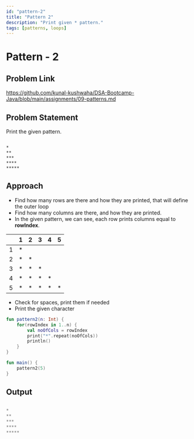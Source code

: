 ```yaml
---
id: "pattern-2"
title: "Pattern 2"
description: "Print given * pattern."
tags: [patterns, loops]
---
```


# Pattern - 2

## Problem Link

https://github.com/kunal-kushwaha/DSA-Bootcamp-Java/blob/main/assignments/09-patterns.md

## Problem Statement

Print the given pattern.

```text

*
**
***
****
*****

```

## Approach

-  Find how many rows are there and how they are printed, that will define the outer loop
-  Find how many columns are there, and how they are printed.
-  In the given pattern, we can see, each row prints columns equal to **rowIndex**.

<TableWrapper rows="5" cols="5">

|   	| 1 	| 2 	| 3 	| 4 	| 5 	|
|:-:	|:-:	|:-:	|:-:	|:-:	|:-:	|
| 1 	| * 	|   	|   	|   	|   	|
| 2 	| * 	| * 	|   	|   	|   	|
| 3 	| * 	| * 	| * 	|   	|   	|
| 4 	| * 	| * 	| * 	| * 	|   	|
| 5 	| * 	| * 	| * 	| * 	| * 	|

</TableWrapper>

-  Check for spaces, print them if needed
-  Print the given character

<Tabs>
<TabItem value="kotlin" label="Kotlin">
<SolutionAuthor name="@msvhora"/>

```kt
fun pattern2(n: Int) {
    for(rowIndex in 1..n) {
		val noOfCols = rowIndex
        print("*".repeat(noOfCols))
        println()
    }
}

fun main() {
    pattern2(5)
}
```

</TabItem>
</Tabs>

## Output

```kt

*
**
***
****
*****

```
